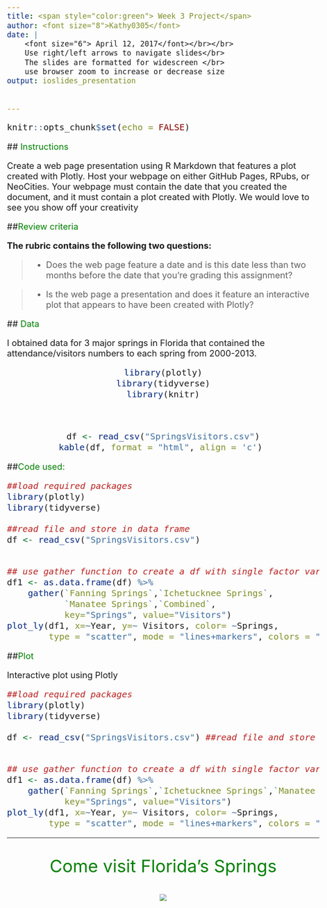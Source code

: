 ```yaml
---
title: <span style="color:green"> Week 3 Project</span>
author: <font size="8">Kathy0305</font> 
date: |
    <font size="6"> April 12, 2017</font></br></br>
    Use right/left arrows to navigate slides</br>
    The slides are formatted for widescreen </br>
    use browser zoom to increase or decrease size
output: ioslides_presentation
    
    
---
```


```r
knitr::opts_chunk$set(echo = FALSE)
```

##<span style="color:green"> Instructions </span>

Create a web page presentation using R Markdown that features a plot created with Plotly. Host your webpage on either GitHub Pages, RPubs, or NeoCities. Your webpage must contain the date that you created the document, and it must contain a plot created with Plotly. We would love to see you show off your creativity

##<span style="color:green">Review criteria </span>


**The rubric contains the following two questions:**



> * Does the web page feature a date and is this date less than two months before the date that you're grading this assignment?

> * Is the web page a presentation and does it feature an interactive plot that appears to have been created with Plotly?


##<span style="color:green"> Data</span>


I obtained data for 3 major springs in Florida that contained the
attendance/visitors numbers to each spring from 2000-2013.

<style type="text/css">
body, td {
   font-size: 20px;
}
code.r{
  font-size: 20px;
}
pre {
  font-size: 20px
}
</style>
<center>
```r

library(plotly)
library(tidyverse)
library(knitr)



df <- read_csv("SpringsVisitors.csv")
kable(df, format = "html", align = 'c') 

```
</center>
##<span style="color:green">Code used:</span>


```r

##load required packages
library(plotly) 
library(tidyverse)

##read file and store in data frame
df <- read_csv("SpringsVisitors.csv") 


## use gather function to create a df with single factor variable
df1 <- as.data.frame(df) %>%
    gather(`Fanning Springs`,`Ichetucknee Springs`,
           `Manatee Springs`,`Combined`,
           key="Springs", value="Visitors") 
plot_ly(df1, x=~Year, y=~ Visitors, color= ~Springs, 
        type = "scatter", mode = "lines+markers", colors = "Dark2")
```



##<span style="color:green">Plot</span>

Interactive plot using Plotly

``` r

##load required packages
library(plotly) 
library(tidyverse)

df <- read_csv("SpringsVisitors.csv") ##read file and store in data frame


## use gather function to create a df with single factor variable
df1 <- as.data.frame(df) %>%
    gather(`Fanning Springs`,`Ichetucknee Springs`,`Manatee Springs`,`Combined`,
           key="Springs", value="Visitors") 
plot_ly(df1, x=~Year, y=~ Visitors, color= ~Springs, 
        type = "scatter", mode = "lines+markers", colors = "Dark2")
```

***

<center><p style="color:green; font-size:200%">Come visit Florida's Springs</center></p>

<center>![](springs.png)</center>


